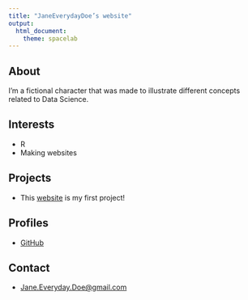 ```yaml
---
title: "JaneEverydayDoe’s website"
output:
  html_document:
    theme: spacelab
---
```


## About

I'm a fictional character that was made to illustrate different concepts related to Data Science.

## Interests

* R
* Making websites

## Projects

* This [website](https://github.com/JaneEverydayDoe/janeeverydaydoe.github.com) is my first project!

## Profiles 

* [GitHub](http://github.com/JaneEverydayDoe)

## Contact

* [Jane.Everyday.Doe@gmail.com](mailto:Jane.Everyday.Doe@gmail.com)
